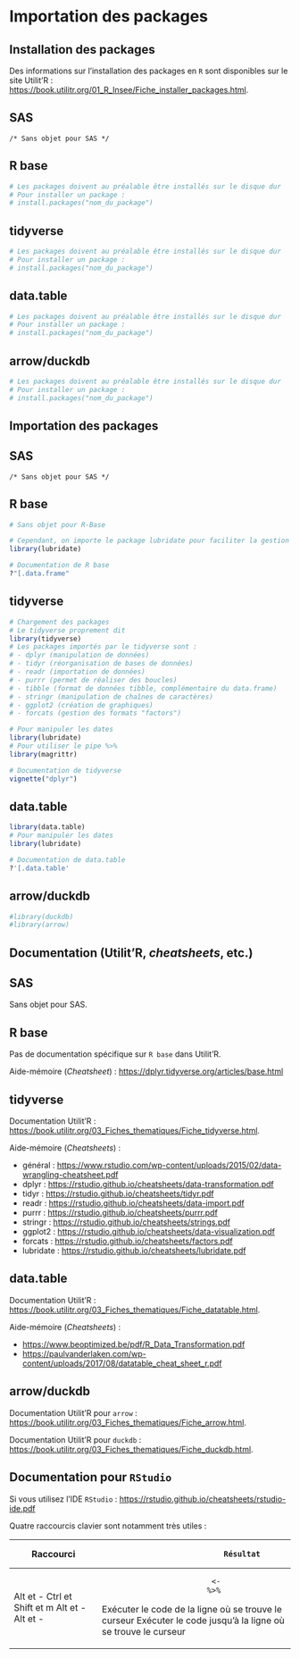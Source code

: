 # Importation des packages

## Installation des packages

Des informations sur l'installation des packages en `R` sont disponibles sur le site Utilit'R : <https://book.utilitr.org/01_R_Insee/Fiche_installer_packages.html>.

::: {.panel-tabset group="language"}
## SAS {.unnumbered .unlisted}

``` sas
/* Sans objet pour SAS */
```

## R base {.unnumbered .unlisted}

```r
# Les packages doivent au préalable être installés sur le disque dur
# Pour installer un package :
# install.packages("nom_du_package")
```

## tidyverse {.unnumbered .unlisted}

```r
# Les packages doivent au préalable être installés sur le disque dur
# Pour installer un package :
# install.packages("nom_du_package")
```

## data.table {.unnumbered .unlisted}

```r
# Les packages doivent au préalable être installés sur le disque dur
# Pour installer un package :
# install.packages("nom_du_package")
```

## arrow/duckdb {.unnumbered .unlisted}

```r
# Les packages doivent au préalable être installés sur le disque dur
# Pour installer un package :
# install.packages("nom_du_package")
```
:::

## Importation des packages

::: {.panel-tabset group="language"}
## SAS {.unnumbered .unlisted}

``` sas
/* Sans objet pour SAS */
```

## R base {.unnumbered .unlisted}

```r
# Sans objet pour R-Base

# Cependant, on importe le package lubridate pour faciliter la gestion des dates
library(lubridate)

# Documentation de R base
?"[.data.frame"
```

## tidyverse {.unnumbered .unlisted}

```r
# Chargement des packages
# Le tidyverse proprement dit
library(tidyverse)
# Les packages importés par le tidyverse sont :
# - dplyr (manipulation de données)
# - tidyr (réorganisation de bases de données)
# - readr (importation de données)
# - purrr (permet de réaliser des boucles)
# - tibble (format de données tibble, complémentaire du data.frame)
# - stringr (manipulation de chaînes de caractères)
# - ggplot2 (création de graphiques)
# - forcats (gestion des formats "factors")

# Pour manipuler les dates
library(lubridate)
# Pour utiliser le pipe %>%
library(magrittr)

# Documentation de tidyverse
vignette("dplyr")
```

## data.table {.unnumbered .unlisted}

```r
library(data.table)
# Pour manipuler les dates
library(lubridate)

# Documentation de data.table
?'[.data.table'
```

## arrow/duckdb {.unnumbered .unlisted}

```r
#library(duckdb)
#library(arrow)
```

:::

## Documentation (Utilit'R, *cheatsheets*, etc.)

::: {.panel-tabset group="language"}
## SAS {.unnumbered .unlisted}

Sans objet pour SAS.

## R base {.unnumbered .unlisted}

Pas de documentation spécifique sur `R base` dans Utilit'R.

Aide-mémoire (*Cheatsheet*) : <https://dplyr.tidyverse.org/articles/base.html>

## tidyverse {.unnumbered .unlisted}

Documentation Utilit'R : <https://book.utilitr.org/03_Fiches_thematiques/Fiche_tidyverse.html>.

Aide-mémoire (*Cheatsheets*) :

- général : <https://www.rstudio.com/wp-content/uploads/2015/02/data-wrangling-cheatsheet.pdf>
- dplyr : <https://rstudio.github.io/cheatsheets/data-transformation.pdf>
- tidyr : <https://rstudio.github.io/cheatsheets/tidyr.pdf>
- readr : <https://rstudio.github.io/cheatsheets/data-import.pdf>
- purrr : <https://rstudio.github.io/cheatsheets/purrr.pdf>
- stringr : <https://rstudio.github.io/cheatsheets/strings.pdf>
- ggplot2 : <https://rstudio.github.io/cheatsheets/data-visualization.pdf>
- forcats : <https://rstudio.github.io/cheatsheets/factors.pdf>
- lubridate : <https://rstudio.github.io/cheatsheets/lubridate.pdf>

## data.table {.unnumbered .unlisted}

Documentation Utilit'R : <https://book.utilitr.org/03_Fiches_thematiques/Fiche_datatable.html>.

Aide-mémoire (*Cheatsheets*) :

- <https://www.beoptimized.be/pdf/R_Data_Transformation.pdf>
- <https://paulvanderlaken.com/wp-content/uploads/2017/08/datatable_cheat_sheet_r.pdf>

## arrow/duckdb {.unnumbered .unlisted}

Documentation Utilit'R pour `arrow` : <https://book.utilitr.org/03_Fiches_thematiques/Fiche_arrow.html>.

Documentation Utilit'R pour `duckdb` : <https://book.utilitr.org/03_Fiches_thematiques/Fiche_duckdb.html>.

:::

## Documentation pour `RStudio`

Si vous utilisez l'IDE `RStudio` : <https://rstudio.github.io/cheatsheets/rstudio-ide.pdf>

Quatre raccourcis clavier sont notamment très utiles :

+-----------------------------+-----------------------------------------------------------------+
| Raccourci                   |                          Résultat                               |
+=============================+=================================================================+
| Alt et -                    |                             <-                                  |
| Ctrl et Shift et m          |                            %>%                                  |
| Alt et -                    | Exécuter le code de la ligne où se trouve le curseur            |
| Alt et -                    | Exécuter le code jusqu'à la ligne où se trouve le curseur       |
+-----------------------------+-----------------------------------------------------------------+

